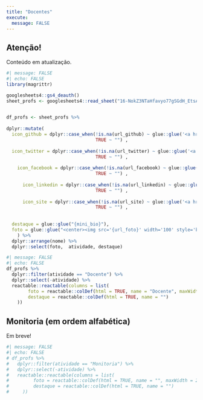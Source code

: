 ```yaml
---
title: "Docentes"
execute:
  message: FALSE
---
```


::: callout-warning
## Atenção!

Conteúdo em atualização.
:::

```r
#| message: FALSE
#| echo: FALSE
library(magrittr)

googlesheets4::gs4_deauth()
sheet_profs <- googlesheets4::read_sheet("16-NokZ3NTaHfavyo77gSGdH_EtsAaeaCZWNBe9JfPMA", sheet = "info-profs")
  

df_profs <- sheet_profs %>% 
  
dplyr::mutate(
  icon_github = dplyr::case_when(!is.na(url_github) ~ glue::glue('<a href="{url_github}" target="_blank"><i class="fab fa-github"></i></a>'),
                                 TRUE ~ "") ,
  
  icon_twitter = dplyr::case_when(!is.na(url_twitter) ~ glue::glue('<a href="{url_twitter}" target="_blank"><i class="fab fa-twitter"></i></a>'),
                                 TRUE ~ "") ,
  
    icon_facebook = dplyr::case_when(!is.na(url_facebook) ~ glue::glue('<a href="{url_facebook}" target="_blank"><i class="fab fa-facebook"></i></a>'),
                                 TRUE ~ "") ,
  
      icon_linkedin = dplyr::case_when(!is.na(url_linkedin) ~ glue::glue('<a href="{url_linkedin}" target="_blank"><i class="fab fa-linkedin"></i></a>'),
                                 TRUE ~ "") ,
  
      icon_site = dplyr::case_when(!is.na(url_site) ~ glue::glue('<a href="{url_site}" target="_blank"><i class="fas fa-home"></i></a>'),
                                 TRUE ~ "") ,
  
  
  destaque = glue::glue("{mini_bio}"),
  foto = glue::glue("<center><img src='{url_foto}' width='100' style='border-radius: 50%;'><br><b>{nome}</b> <br> {icon_site} {icon_github} {icon_linkedin} {icon_twitter} {icon_facebook}</center>")
    ) %>%  
  dplyr::arrange(nome) %>% 
  dplyr::select(foto,  atividade, destaque) 
```

```r
#| message: FALSE
#| echo: FALSE
df_profs %>% 
  dplyr::filter(atividade == "Docente") %>% 
  dplyr::select(-atividade) %>% 
  reactable::reactable(columns = list(
        foto = reactable::colDef(html = TRUE, name = "Docente", maxWidth = 250), 
        destaque = reactable::colDef(html = TRUE, name = "")
    ))
```

## Monitoria (em ordem alfabética)

Em breve!

```r
#| message: FALSE
#| echo: FALSE
# df_profs %>% 
#   dplyr::filter(atividade == "Monitoria") %>% 
#   dplyr::select(-atividade) %>% 
#   reactable::reactable(columns = list(
#         foto = reactable::colDef(html = TRUE, name = "", maxWidth = 250), 
#         destaque = reactable::colDef(html = TRUE, name = "")
#     ))
```

<!-- inicio font awesome -->

```{=html}
<script src="https://kit.fontawesome.com/1f72d6921a.js" crossorigin="anonymous"></script>
```
<!-- final font awesome -->

